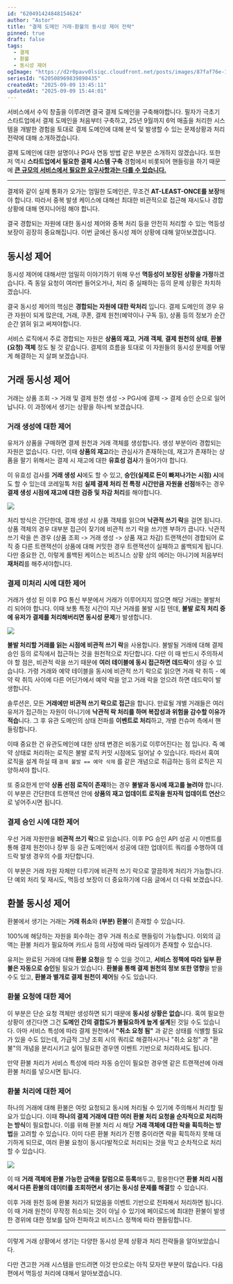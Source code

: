 ```yaml
---
id: "620491424848154624"
author: "Astor"
title: "결제 도메인 거래·환불의 동시성 제어 전략"
pinned: true
draft: false
tags:
  - 결제
  - 환불
  - 동시성 제어
ogImage: "https://d2r0pavv0lsiqc.cloudfront.net/posts/images/87faf76e-1fc9-48e7-8aeb-1605e314f508.webp"
seriesId: "620508969839890435"
createdAt: "2025-09-09 13:45:11"
updatedAt: "2025-09-09 15:44:01"
---
```


서비스에서 수익 창출을 이루려면 결국 결제 도메인을 구축해야합니다. 필자가 극초기 스타트업에서 결제 도메인을 처음부터 구축하고, 25년 9월까지 6억 매출을 처리한 시스템을 개발한 경험을 토대로 결제 도메인에 대해 분석 및 발생할 수 있는 문제상황과 처리 전략에 대해 소개하겠습니다.

결제 도메인에 대한 설명이나 PG사 연동 방법 같은 부분은 소개하지 않겠습니다. 또한 저 역시 **스타트업에서 필요한 결제 시스템 구축** 경험에서 비롯되어 핸들링을 하기 때문에 <u>**큰 규모의 서비스에서 필요한 요구사항과는 다를 수 있습니다.**</u>

***

결제와 같이 실제 통화가 오가는 엄밀한 도메인은, 무조건 **AT-LEAST-ONCE를 보장**해야 합니다. 따라서 중복 발생 케이스에 대해선 최대한 비관적으로 접근해 재시도나 경합 상황에 대해 엔지니어링 해야 합니다.&#x20;

결국 경합되는 자원에 대한 동시성 제어와 중복 처리 등을 안전히 처리할 수 있는 멱등성 보장이 굉장히 중요해집니다. 이번 글에선 동시성 제어 상황에 대해 알아보겠씁니다.

## 동시성 제어

동시성 제어에 대해서만 엄밀히 이야기하기 위해 우선 **멱등성이 보장된 상황을 가정**하겠습니다. 즉 동일 요청이 여러번 들어오거나, 처리 중 실패하는 등의 문제 상황은 차치하겠습니다.

결국 동시성 제어의 핵심은 **경합되는 자원에 대한 락처리** 입니다. 결제 도메인의 경우 유관 자원이 되게 많은데, 거래, 쿠폰, 결제 원천(예약이나 구독 등), 상품 등의 정보가 순간순간 얽혀 읽고 써져야합니다.

서비스 로직에서 주로 경합되는 자원은 **상품의 재고**, **거래 객체**, **결제 원천의 상태**, **환불 (요청) 객체** 정도 될 것 같습니다. 결제의 흐름을 토대로 이 자원들의 동시성 문제를 어떻게 해결하는 지 살펴 보겠습니다.

## 거래 동시성 제어

거래는 상품 조회 -> 거래 및 결제 원천 생성 -> PG사에 결제 -> 결제 승인 순으로 일어납니다. 이 과정에서 생기는 상황을 하나씩 보겠습니다.

### 거래 생성에 대한 제어

유저가 상품을 구매하면 결제 원천과 거래 객체를 생성합니다. 생성 부분이라 경합되는 자원은 없습니다. 다만, 이때 **상품의 재고**라는 관심사가 존재하는데, 재고가 존재하는 상품을 팔기 위해서는 결제 시 재고에 대한 **유효성 검사**가 들어가야 합니다.

이 유효성 검사를 **거래 생성 시**에도 할 수 있고, **승인(실제로 돈이 빠져나가는 시점) 시**에도 할 수 있는데 코레일톡 처럼 **실제 결제 처리 전 특정 시간만큼 자원을 선점**해주는 경우 **결제 생성 시점에 재고에 대한 검증 및 차감 처리**를 해야합니다.

![](https://d2r0pavv0lsiqc.cloudfront.net/projects/images/bc8b90dd-2c85-430c-8619-ece08afba776.webp)

처리 방식은 간단한데, 결제 생성 시 상품 객체를 읽으며 **낙관적 쓰기 락**을 걸면 됩니다. 상품 객체의 경우 대부분 접근이 잦기에 비관적 쓰기 락을 쓰기엔 부하가 큽니다. 낙관적 쓰기 락을 쓴 경우 (상품 조회 -> 거래 생성 -> 상품 재고 차감) 트랜잭션이 경합되어 로직 중 다른 트랜잭션이 상품에 대해 커밋한 경우 트랜잭션이 실패하고 롤백되게 됩니다. 다만 중요한 건, 이렇게 롤백된 케이스는 비즈니스 상황 상의 에러는 아니기에 처음부터 **재처리**를 해주셔야합니다.

### 결제 미처리 시에 대한 제어

거래가 생성 된 이후 PG 통신 부분에서 거래가 이루어지지 않으면 해당 거래는 불발처리 되어야 합니다. 이때 보통 특정 시간이 지난 거래를 불발 시킬 텐데, **불발 로직 처리 중에 유저가 결제를 처리해버리면 동시성 문제**가 발생합니다.

![](https://d2r0pavv0lsiqc.cloudfront.net/projects/images/aeb85a9d-6538-4028-8eb4-b2a82febbed3.webp)

**불발 처리할 거래를 읽는 시점에 비관적 쓰기 락**을 사용합니다. 불발될 거래에 대해 결제 승인 등의 로직에서 접근하는 것을 원천적으로 차단합니다. 다만 이 때 반드시 주의하셔야 할 점은, 비관적 락을 쓰기 때문에 **여러 테이블에 동시 접근하면 데드락**이 생길 수 있습니다. 가령 거래와 예약 테이블을 동시에 비관적 쓰기 락으로 읽으면 거래 락 취득 - 예약 락 취득 사이에 다른 어딘가에서 예약 락을 얻고 거래 락을 얻으려 하면 데드락이 발생합니다.

솔루션은, 모든 **거래에만 비관적 쓰기 락으로 접근**을 합니다. 만료될 개별 거래들은 여러 유저가 접근하는 자원이 아니기에 **낙관적 락 처리를 하며 복잡성과 위험을 감수할 이유가 적습**니다. 그 후 유관 도메인의 상태 전파를 **이벤트로 처리**하고, 개별 컨슈머 측에서 핸들링합니다.

이때 중요한 건 유관도메인에 대한 상태 변경은 비동기로 이루어진다는 점 입니다. 즉 예약 상태로 처리하는 로직은 불발 로직 커밋 시점에도 일어날 수 있습니다. 따라서 혹여 로직을 설계 하실 때 `결제 불발 == 예약 삭제` 를 같은 개념으로 취급하는 등의 로직은 지양하셔야 합니다.

또 중요한게 만약 **상품 선점 로직이 존재**하는 경우 **불발과 동시에 재고를 늘려야** 합니다. 이 부분은 간단한데 트랜잭션 안에 **상품의 재고 업데이트 로직을 원자적 업데이트 연산**으로 넣어주시면 됩니다.

### 결제 승인 시에 대한 제어

우선 거래 자원만을 **비관적 쓰기 락**으로 읽습니다. 이후 PG 승인 API 성공 시 이벤트를 통해 결제 원천이나 장부 등 유관 도메인에서 성공에 대한 업데이트 쿼리를 수행하여 데드락 발생 경우의 수를 차단합니다.

이 부분은 거래 자원 자체만 다루기에 비관적 쓰기 락으로 깔끔하게 처리가 가능합니다. 단 예외 처리 및 재시도, 멱등성 보장이 더 중요하기에 다음 글에서 더 다뤄 보겠습니다.

## 환불 동시성 제어

환불에서 생기는 거래는 **거래 취소**와 **(부분) 환불**이 존재할 수 있습니다.

100%에 해당하는 자원을 회수하는 경우 거래 취소로 핸들링이 가능합니다. 이외의 금액는 환불 처리가 필요하며 카드사 등의 사정에 따라 딜레이가 존재할 수 있습니다.

유저는 완료된 거래에 대해 **환불 요청**을 할 수 있을 것이고, **서비스 정책에 따라 일부 환불은 자동으로 승인**될 필요가 있습니다. **환불을 통해 결제 원천의 정보 또한 영향**을 받을 수도 있고, **환불과 별개로 결제 원천이 제어**될 수도 있습니다.

### 환불 요청에 대한 제어

이 부분은 단순 요청 객체만 생성하면 되기 때문에 **동시성 상황은 없습**니다. 혹여 필요한 상황이 생긴다면 그건 **도메인 간의 결합도가 불필요하게 높게 설계**된 것일 수도 있습니다. 아마 서비스 특성에 따라 결제 원천에서 **"취소 요청 됨"** 과 같은 상태를 식별할 필요가 있을 수도 있는데, 가급적 그냥 조회 시의 쿼리로 해결하시거나 "취소 요청" 과 "환불"의 개념을 분리시키고 싶어 필요한 경우엔 이벤트 기반으로 처리하셔도 됩니다.

만약 환불 처리가 서비스 특성에 따라 자동 승인이 필요한 경우엔 같은 트랜잭션에 아래 환불 처리를 넣으시면 됩니다.

### 환불 처리에 대한 제어

하나의 거래에 대해 환불은 여럿 요청되고 동시에 처리될 수 있기에 주의해서 처리할 필요가 있습니다. 이때 **하나의 결제 거래에 대한 여러 환불 처리 요청을 순차적으로 처리하는 방식**이 필요합니다. 이를 위해 환불 처리 시 해당 **거래 객체에 대한 락을 획득하는 방법**을 고려할 수 있습니다. 이미 다른 환불 처리가 진행 중이라면 락을 획득하지 못해 대기하게 되므로, 여러 환불 요청이 동시다발적으로 처리되는 것을 막고 순차적으로 처리할 수 있습니다.

![](https://d2r0pavv0lsiqc.cloudfront.net/projects/images/a55389c3-9f81-4d8a-b25e-77cee7b6e59a.webp)

이 때 **거래 객체에 환불 가능한 금액을 칼럼으로 등록**해두고, 활용한다면 **환불 처리 시점에서 다른 환불의 데이터를 조회하면서 생기는 동시성 문제를 해결**할 수 있습니다.

이후 거래 원천 등에 환불 처리가 되었음을 이벤트 기반으로 전파해서 처리하면 됩니다. 이 때 거래 원천이 무작정 취소되는 것이 아닐 수 있기에 페이로드에 최대한 환불이 발생한 경위에 대한 정보를 담아 전파하고 비즈니스 정책에 따라 핸들링합니다.

***

이렇게 거래 상황에서 생기는 다양한 동시성 문제 상황과 처리 전략들을 알아보았습니다.

다만 견고한 거래 시스템을 만드려면 이것 만으로는 아직 모자란 부분이 많습니다. 다음 편에서 멱등성 처리에 대해서 알아보겠습니다.